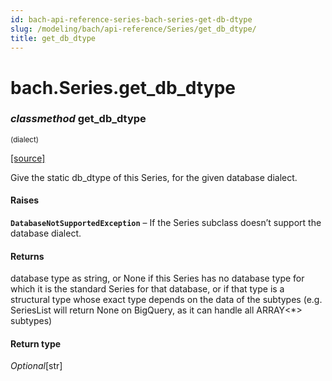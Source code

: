```yaml
---
id: bach-api-reference-series-bach-series-get-db-dtype
slug: /modeling/bach/api-reference/Series/get_db_dtype/
title: get_db_dtype
---
```


# bach.Series.get_db_dtype

<div className="method">

### <span className="type-annotation"><em>classmethod</em></span> <span className="name">get_db_dtype</span>

<small className="parameter-list">(<span className="parameter" id="dialect">dialect</span>)</small>


&#8203;<span className="view-source">[[source]](https://github.com/objectiv/objectiv-analytics/blob/main/bach/bach/series/series.py)</span>

<div className="content">

Give the static db_dtype of this Series, for the given database dialect.


#### Raises

**`DatabaseNotSupportedException`** – If the Series subclass doesn’t support the database dialect.



#### Returns

database type as string, or None if this Series has no database type for which it is the 
standard Series for that database, or if that type is a structural type whose exact type depends 
on the data of the subtypes (e.g. SeriesList will return None on BigQuery, as it can handle all 
ARRAY<\*> subtypes)



#### Return type

*Optional*[str]



</div>


</div>
